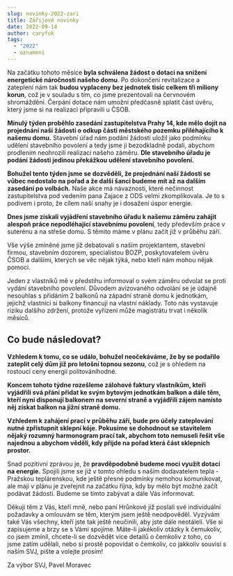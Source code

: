 ```yaml
---
slug: novinky-2022-zari
title: Zářijové novinky
date: 2022-09-14
author: caryfuk
tags:
  - "2022"
  - oznameni
---
```

Na začátku tohoto měsíce **byla schválena žádost o dotaci na snížení energetické náročnosti našeho domu**. Po dokončení revitalizace a zateplení nám tak **budou vyplaceny bez jednotek tisíc celkem tři miliony korun**, což je v souladu s tím, co jsme prezentovali na červnovém shromáždění. Čerpání dotace nám umožní předčasně splatit část úvěru, který jsme si na realizaci připravili u ČSOB.

**Minulý týden proběhlo zasedání zastupitelstva Prahy 14, kde mělo dojít na projednání naší žádosti o odkup části městského pozemku přiléhajícího k našemu domu.** Stavební úřad nám podání žádosti uložil jako podmínku udělení stavebního povolení a tedy jsme ji bezodkladně podali, abychom prodlením neohrozili realizaci našeho záměru. **Dle stavebního úřadu je podání žádosti jedinou překážkou udělení stavebního povolení.**

**Bohužel tento týden jsme se dozvěděli, že projednání naší žádosti se vůbec nedostalo na pořad a že další šanci budeme mít až na dalším zasedání po volbách.** Naše akce má návaznosti, které nečinnost zastupitelstva pod vedením pana Zajace z ODS velmi zkomplikovala. Je to s podivem i proto, že cílem naší snahy je i dosažení úspor energie.

**Dnes jsme získali vyjádření stavebního úřadu k našemu záměru zahájit alespoň práce nepodléhající stavebnímu povolení**, tedy především práce v suterénu a na střeše domu. S těmito máme v plánu začít již v průběhu září.

Vše výše zmíněné jsme již debatovali s naším projektantem, stavební firmou, stavebním dozorem, specialistou BOZP, poskytovatelem úvěru ČSOB a dalšími, kterých se věc nějak týká, nebo kteří nám mohou nějak pomoci.

Jeden z vlastníků mě v předstihu informoval o svém záměru odvolat se proti vydání stavebního povolení. Důvodem avizovaného odvolání se je údajně nesouhlas s přidáním 2 balkonů na západní straně domu k jednotkám, jejichž vlastníci si balkony financují na vlastní náklady. Toto nás vystavuje riziku dalšího zdržení, protože vyřízení může magistrátu trvat i několik měsíců.

## Co bude následovat?

**Vzhledem k tomu, co se událo, bohužel neočekáváme, že by se podařilo zateplit celý dům již pro letošní topnou sezonu**, což je s ohledem na rostoucí ceny energií politováníhodné.

**Koncem tohoto týdne rozešleme zálohové faktury vlastníkům, kteří vyjádřili svá přání přidat ke svým bytovým jednotkám balkon a dále těm, kteří nyní disponují balkonem na severní straně a vyjádřili zájem namísto něj získat balkon na jižní straně domu.**

**Vzhledem k zahájení prací v průběhu září, bude pro účely zateplování nutné zpřístupnit sklepní kóje. Pokusíme se dohodnout se stavitelem nějaký rozumný harmonogram prací tak, abychom toto nemuseli řešit vše najednou a abychom věděli, kdy přijde na pořad která část sklepních prostor.**

Snad pozitivní zprávou je, že **pravděpodobně budeme moci využít dotací na energie.** Spojili jsme se již v tomto ohledu s naším dodavatelem tepla - Pražskou teplárenskou, kde ještě přesné podmínky nemohou komunikovat, ale mají v plánu je zveřejnit na začátku října, kdy by mělo být možné začít podávat žádosti. Budeme se tímto zabývat a dále Vás informovat.

Děkuji těm z Vás, kteří mně, nebo paní Hrůnkové již poslali své individuální požadavky a omlouvám se těm, kterým jsem ještě neodpověděl. Vyzývám také Vás všechny, kteří jste tak ještě neučinili, aby jste dále neotáleli. Vše si zapisujeme a brzy se s Vámi spojíme. Máte-li jakékoliv otázky k čemukoliv, co jsem zmínil, chcete-li se dozvědět více detailů o čemkoliv z toho, co jsme zatím udělali, nebo si prostě popovídat o čemkoliv, co jakkoliv souvisí s naším SVJ, pište a volejte prosím!

Za výbor SVJ,
Pavel Moravec
